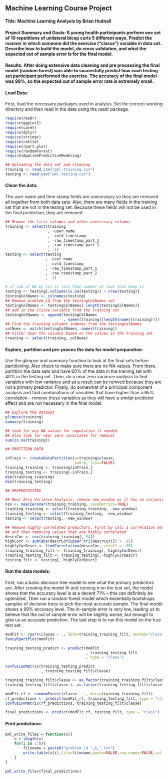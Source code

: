 ## Machine Learning Course Project

#### Title: Machine Learning Analysis by Brian Hudnall

#### Project Summary and Goals: 6 young health participants perform one set of 10 repetitions of unilateral bicep curls 5 different ways. Predict the manner in which someone did the exercise ("classe") variable in data set. Describe how to build the model, do cross validation, and what the expected out of sample error is for the final model.

#### Results: After doing extensive data cleaning and pre processing the final model (random forest) was able to succesfully predict how each testing set participant performed the exercise. The accuracy of the final model was 99%, so the expected out of sample error rate is extremely small.

#### Load Data:

First, load the necessary packages used in analysis. Set the correct working directory and then read in the data using the readr package.

```r
require(readr)
require(ggplot2)
require(caret)
require(dplyr)
require(stringr)
require(rattle)
require(rpart.plot)
require(randomForest)
require(AppliedPredictiveModeling)
```

```r
## Uploading the data set and cleaning
training <- read_csv("pml-training.csv")
testing <- read_csv("pml-testing.csv")
```

#### Clean the data:

The user name and time stamp fields are unecessary so they are removed all together from both data sets. Also, there are many fields in the training set that are not in the testing set. Because these fields will not be used in the final prediction, they are removed.

```r
## Remove the first columns and other unecessary columns
training <- select(training
                   , -user_name
                   , -cvtd_timestamp
                   , -raw_timestamp_part_1
                   , -raw_timestamp_part_2
                   , -1)
testing <- select(testing
                  , -user_name
                  , -cvtd_timestamp
                  , -raw_timestamp_part_1
                  , -raw_timestamp_part_2
                  , -1)

# if sum of NA by col is less than number of rows than keep it 
testing <- testing[,colSums(is.na(testing)) < nrow(testing)]
testingColNames <- colnames(testing)
## Remove problem_id from the testingColNames set
testingColNames <- testingColNames[-length(testingColNames)]
## add in the classe variable from the training set
testingColNames <- append(testingColNames
                          , names(training)[length(names(training))])
## Find the training columns indexes from the testingColNames
colNums <- match(testingColNames, names(training))
## Filter down the columns based on the values in the training set
training <- select(training, colNums)
```

#### Explore, partition and pre-proces the data for model preparation:

Use the glimpse and summary function to look at the final sets before partitioning. Also check to make sure there are no NA values. From there, partition the data sets and have 60% of the data in the training set with 40% in the testing set. 
Then, do a near zero variance analysis to find variables with low variance and as a result can be remved because they are not a primary predictor. Finally, do somewhat of a prinicipal component analysis and find combinations of variables that have higher than a 95% correlation -- remove these variables as they will have a similar predictor effect and are not necessary in the final model.

```r
## Explore the dataset
glimpse(training)
summary(training)
```

```r
## look for any NA values for imputation if needed
## Also look for near zero covariates for removal
sum(is.na(training))

## PARTITION DATA

inTrain <- createDataPartition(y=training$classe,
                               p=0.6, list=FALSE)
training_training <- training[inTrain,]
training_testing <- training[-inTrain,]
dim(training_training)
dim(training_testing)

## PREPROCESSING

## Near Zero Variance Analysis, remove new_window as it has no variance
nzv <- nearZeroVar(training_training, saveMetrics=TRUE)
training_training <- select(training_training, -new_window)
training_testing <- select(training_testing, -new_window)
testing <- select(testing, -new_window)

## Remove highly correlated predictors. First by calc a correlation matrix
## and then removing values that are highly correlated
descrCor <- cor(training_training[,-54])
highCorr <- sum(abs(descrCor[upper.tri(descrCor)]) > .95)
highlyCorDescr <- findCorrelation(descrCor, cutoff = .95)
training_training_filt <- training_training[,-highlyCorDescr]
training_testing_filt <- training_testing[,-highlyCorDescr]
testing_filt <- testing[,-highlyCorDescr]

```


#### Run the data models:

First, run a basic decision tree model to see what the primary predictors are. After creating the model fit and running it on the test set, the model shows that the accuracy level is at a decent 71% -- this can definitely be optimized. Then run a random forest model which essentially bootstraps samples of decision trees to pick the most accurate sample. The final model shows a 99% accuracy level. The in-sample error is very low, leading us to believe that the out of sample error will be slightly worse, but enough to give us an accurate prediction. The last step is to run this model on the true test set.  

```r
modFit <- rpart(classe ~ ., data=training_training_filt, method="class")
fancyRpartPlot(modFit)

training_testing_predict <- predict(modFit
                                    , training_testing_filt
                                    , type = "class")

confusionMatrix(training_testing_predict
                , training_testing_filt$classe)

training_training_filt$classe <- as.factor(training_training_filt$classe)
training_testing_filt$classe <- as.factor(training_testing_filt$classe)

modFit_rf <- randomForest(classe ~ ., data=training_training_filt)
rf_predictions <- predict(modFit_rf, training_testing_filt, type = "class")
confusionMatrix(rf_predictions, training_testing_filt$classe)

final_predictions <- predict(modFit_rf, testing_filt, type = "class")

```

#### Print predictions:

```r
pml_write_files = function(x){
    n = length(x)
    for(i in 1:n){
        filename = paste0("problem_id_",i,".txt")
        write.table(x[i],file=filename,quote=FALSE,row.names=FALSE,col.names=FALSE)
    }
}

pml_write_files(final_predictions)
```


    